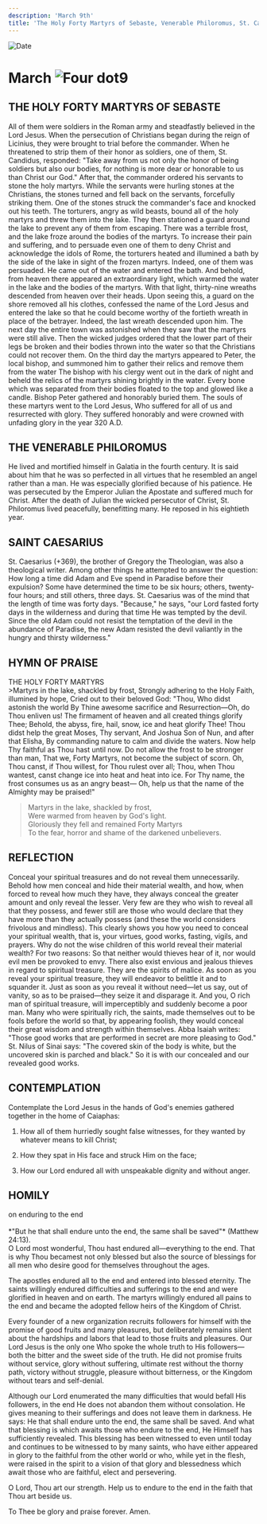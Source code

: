```yaml
---
description: 'March 9th'
title: 'The Holy Forty Martyrs of Sebaste, Venerable Philoromus, St. Caesarius'
---
```


<RunningHead />
<Image src="/title-imprint.png" height={68} width={50} alt="Date" className="title-imprint"/>

# <div id="date">March <Image className="four-dot" src="/four-dot.png" height={15} width={15} alt="Four dot" />9</div>

## THE HOLY FORTY MARTYRS OF SEBASTE

All of them were soldiers in the Roman army and steadfastly believed in the Lord Jesus. When the persecution of Christians began during the reign of Licinius, they were brought to trial before the commander. When he threatened to strip them of their honor as soldiers, one of them, St. Candidus, responded: "Take away from us not only the honor of being soldiers but also our bodies, for nothing is more dear or honorable to us than Christ our God." After that, the commander ordered his servants to stone the holy martyrs. While the servants were hurling stones at the Christians, the stones turned and fell back on the servants, forcefully striking them. One of the stones struck the commander's face and knocked out his teeth. The torturers, angry as wild beasts, bound all of the holy martyrs and threw them into the lake. They then stationed a guard around the lake to prevent any of them from escaping. There was a terrible frost, and the lake froze around the bodies of the martyrs. To increase their pain and suffering, and to persuade even one of them to deny Christ and acknowledge the idols of Rome, the torturers heated and illumined a bath by the side of the lake in sight of the frozen martyrs. Indeed, one of them was persuaded. He came out of the water and entered the bath. And behold, from heaven there appeared an extraordinary light, which warmed the water in the lake and the bodies of the martyrs. With that light, thirty-nine wreaths descended from heaven over their heads. Upon seeing this, a guard on the shore removed all his clothes, confessed the name of the Lord Jesus and entered the lake so that he could become worthy of the fortieth wreath in place of the betrayer. Indeed, the last wreath descended upon him. The next day the entire town was astonished when they saw that the martyrs were still alive. Then the wicked judges ordered that the lower part of their legs be broken and their bodies thrown into the water so that the Christians could not recover them. On the third day the martyrs appeared to Peter, the local bishop, and summoned him to gather their relics and remove them from the water The bishop with his clergy went out in the dark of night and beheld the relics of the martyrs shining brightly in the water. Every bone which was separated from their bodies floated to the top and glowed like a candle. Bishop Peter gathered and honorably buried them. The souls of these martyrs went to the Lord Jesus, Who suffered for all of us and resurrected with glory. They suffered honorably and were crowned with unfading glory in the year 320 A.D.

## THE VENERABLE PHILOROMUS

He lived and mortified himself in Galatia in the fourth century. It is said about him that he was so perfected in all virtues that he resembled an angel rather than a man. He was especially glorified because of his patience. He was persecuted by the Emperor Julian the Apostate and suffered much for Christ. After the death of Julian the wicked persecutor of Christ, St. Philoromus lived peacefully, benefitting many. He reposed in his eightieth year.

## SAINT CAESARIUS

St. Caesarius (+369), the brother of Gregory the Theologian, was also a theological writer. Among other things he attempted to answer the question: How long a time did Adam and Eve spend in Paradise before their expulsion? Some have determined the time to be six hours; others, twenty-four hours; and still others, three days. St. Caesarius was of the mind that the length of time was forty days. "Because," he says, "our Lord fasted forty days in the wilderness and during that time He was tempted by the devil. Since the old Adam could not resist the temptation of the devil in the abundance of Paradise, the new Adam resisted the devil valiantly in the hungry and thirsty wilderness."


## HYMN OF PRAISE
<div style={{textAlign:'center', color:'crimson', fontWeight:'bold'}}>
THE HOLY FORTY MARTYRS
</div>
>Martyrs in the lake, shackled by frost,  
Strongly adhering to the Holy Faith, illumined by hope,  
Cried out to their beloved God: "Thou, Who didst astonish the world  
By Thine awesome sacrifice and Resurrection—Oh, do Thou enliven us!  
The firmament of heaven and all created things glorify Thee;  
Behold, the abyss, fire, hail, snow, ice and heat glorify Thee!  
Thou didst help the great Moses, Thy servant,  
And Joshua Son of Nun, and after that Elisha,  
By commanding nature to calm and divide the waters.  
Now help Thy faithful as Thou hast until now.  
Do not allow the frost to be stronger than man,  
That we, Forty Martyrs, not become the subject of scorn.  
Oh, Thou canst, if Thou willest, for Thou rulest over all;  
Thou, when Thou wantest, canst change ice into heat and heat into ice.  
For Thy name, the frost consumes us as an angry beast—  
Oh, help us that the name of the Almighty may be praised!"  

>Martyrs in the lake, shackled by frost,  
Were warmed from heaven by God's light.  
Gloriously they fell and remained Forty Martyrs  
To the fear, horror and shame of the darkened unbelievers.  


## REFLECTION

Conceal your spiritual treasures and do not reveal them unnecessarily. Behold how men conceal and hide their material wealth, and how, when forced to reveal how much they have, they always conceal the greater amount and only reveal the lesser. Very few are they who wish to reveal all that they possess, and fewer still are those who would declare that they have more than they actually possess (and these the world considers frivolous and mindless). This clearly shows you how you need to conceal your spiritual wealth, that is, your virtues, good works, fasting, vigils, and prayers. Why do not the wise children of this world reveal their material wealth? For two reasons: So that neither would thieves hear of it, nor would evil men be provoked to envy. There also exist envious and jealous thieves in regard to spiritual treasure. They are the spirits of malice. As soon as you reveal your spiritual treasure, they will endeavor to belittle it and to squander it. Just as soon as you reveal it without need—let us say, out of vanity, so as to be praised—they seize it and disparage it. And you, O rich man of spiritual treasure, will imperceptibly and suddenly become a poor man. Many who were spiritually rich, the saints, made themselves out to be fools before the world so that, by appearing foolish, they would conceal their great wisdom and strength within themselves. Abba Isaiah writes: "Those good works that are performed in secret are more pleasing to God." St. Nilus of Sinai says: "The covered skin of the body is white, but the uncovered skin is parched and black." So it is with our concealed and our revealed good works.


## CONTEMPLATION

Contemplate the Lord Jesus in the hands of God's enemies gathered together in the home of Caiaphas:

1. How all of them hurriedly sought false witnesses, for they wanted by whatever means to kill Christ;

2. How they spat in His face and struck Him on the face;

3. How our Lord endured all with unspeakable dignity and without anger.


## HOMILY
<div style={{textAlign:'center', color:'crimson', fontWeight:'bold'}}>
on enduring to the end
</div><br />
<div style={{textAlign:'right'}}>
*"But he that shall endure unto the end, the same shall be saved"* (Matthew 24:13).
</div>
O Lord most wonderful, Thou hast endured all—everything to the end. That is why Thou becamest not only blessed but also the source of blessings for all men who desire good for themselves throughout the ages.

The apostles endured all to the end and entered into blessed eternity. The saints willingly endured difficulties and sufferings to the end and were glorified in heaven and on earth. The martyrs willingly endured all pains to the end and became the adopted fellow heirs of the Kingdom of Christ.

Every founder of a new organization recruits followers for himself with the promise of good fruits and many pleasures, but deliberately remains silent about the hardships and labors that lead to those fruits and pleasures. Our Lord Jesus is the only one Who spoke the whole truth to His followers—both the bitter and the sweet side of the truth. He did not promise fruits without service, glory without suffering, ultimate rest without the thorny path, victory without struggle, pleasure without bitterness, or the Kingdom without tears and self-denial.

Although our Lord enumerated the many difficulties that would befall His followers, in the end He does not abandon them without consolation. He gives meaning to their sufferings and does not leave them in darkness. He says: He that shall endure unto the end, the same shall be saved. And what that blessing is which awaits those who endure to the end, He Himself has sufficiently revealed. This blessing has been witnessed to even until today and continues to be witnessed to by many saints, who have either appeared in glory to the faithful from the other world or who, while yet in the flesh, were raised in the spirit to a vision of that glory and blessedness which await those who are faithful, elect and persevering.

O Lord, Thou art our strength. Help us to endure to the end in the faith that Thou art beside us.

To Thee be glory and praise forever. Amen.